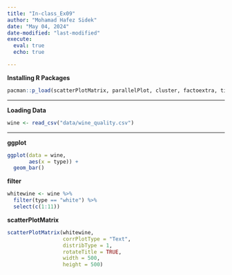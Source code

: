 ```yaml
---
title: "In-class_Ex09"
author: "Mohamad Hafez Sidek"
date: "May 04, 2024"
date-modified: "last-modified"
execute:
  eval: true
  echo: true

---
```


**Installing R Packages**

```r
pacman::p_load(scatterPlotMatrix, parallelPlot, cluster, factoextra, tidyverse)
```

------------------------------------------------------------------------

**Loading Data**

```r
wine <- read_csv("data/wine_quality.csv")
```

------------------------------------------------------------------------

**ggplot**

```r
ggplot(data = wine,
       aes(x = type)) +
  geom_bar()
```

**filter**

```r
whitewine <- wine %>%
  filter(type == "white") %>%
  select(c(1:11))
```

**scatterPlotMatrix**

```r
scatterPlotMatrix(whitewine,
                  corrPlotType = "Text",
                  distribType = 1,
                  rotateTitle = TRUE,
                  width = 500,
                  height = 500)
```
